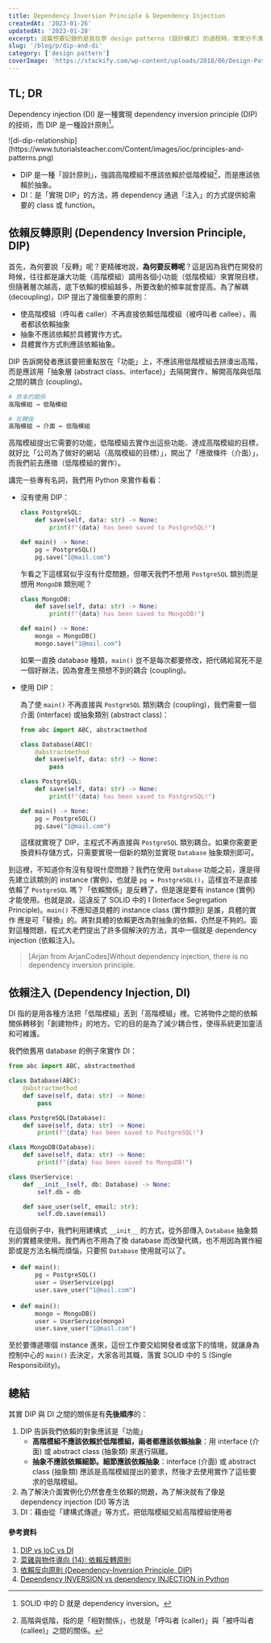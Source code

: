 ```yaml
---
title: Dependency Inversion Principle & Dependency Injection
createdAt: '2023-01-26'
updatedAt: '2023-01-28'
excerpt: 這篇想要記錄的是我在學 design patterns (設計模式) 的過程時，常常分不清 dependency injection 和 dependency inversion 之間的關係。因此借機寫成一個 blog，幫自己重新了解一次。
slug: '/blog/p/dip-and-di'
category: ['design pattern']
coverImage: 'https://stackify.com/wp-content/uploads/2018/06/Design-Patterns-Explained-%E2%80%93-Dependency-Injection-with-Code-Examples.png'
---
```


## TL; DR

Dependency injection (DI) 是一種實現 dependency inversion principle (DIP) 的技術，而 DIP 是一種設計原則[^1]。

<div style={{ marginTop: -20, marginBottom: -20 }}>
  ![di-dip-relationship](https://www.tutorialsteacher.com/Content/images/ioc/principles-and-patterns.png)
</div>

- DIP 是一種「設計原則」，強調高階模組不應該依賴於低階模組[^2]，而是應該依賴於抽象。
- DI：是「實現 DIP」的方法，將 dependency 通過「注入」的方式提供給需要的 class 或 function。

[^1]: SOLID 中的 D 就是 dependency inversion。
[^2]: 高階與低階，指的是「相對關係」，也就是「呼叫者 (caller)」與「被呼叫者 (callee)」之間的關係。

## 依賴反轉原則 (Dependency Inversion Principle, DIP)

首先，為何要說「反轉」呢？更精確地說，**為何要反轉呢**？這是因為我們在開發的時候，往往都是讓大功能（高階模組）調用各個小功能（低階模組）來實現目標，但隨著層次越高，底下依賴的模組越多，所要改動的頻率就會提高。為了解耦 (decoupling)，DIP
提出了幾個重要的原則：

- 使高階模組（呼叫者 caller）不再直接依賴低階模組（被呼叫者 callee），兩者都該依賴抽象
- 抽象不應該依賴於具體實作方式。
- 具體實作方式則應該依賴抽象。

DIP 告訴開發者應該要把重點放在「功能」上，不應該用低階模組去拼湊出高階，而是應該用「抽象層 (abstract
class、interface)」去隔開實作，解開高階與低階之間的耦合
(coupling)。

```bash
# 原本的關係
高階模組 → 低階模組

# 反轉後
高階模組 → 介面 ← 低階模組
```

高階模組提出它需要的功能，低階模組去實作出這些功能、達成高階模組的目標，就好比「公司為了做好的網站（高階模組的目標）」，開出了「應徵條件（介面）」，而我們前去應徵（低階模組的實作）。

講完一些專有名詞，我們用 Python 來實作看看：

- 沒有使用 DIP：

  ```python
  class PostgreSQL:
      def save(self, data: str) -> None:
          print(f"{data} has been saved to PostgreSQL!")

  def main() -> None:
      pg = PostgreSQL()
      pg.save("1@mail.com")
  ```

  乍看之下這樣寫似乎沒有什麼問題，但哪天我們不想用 `PostgreSQL` 類別而是想用 `MongoDB` 類別呢？

  ```python
  class MongoDB:
      def save(self, data: str) -> None:
          print(f"{data} has been saved to MongoDB!")

  def main() -> None:
      mongo = MongoDB()
      mongo.save("1@mail.com")
  ```

  如果一直換 database 種類，`main()` 豈不是每次都要修改，把代碼給寫死不是一個好辦法，因為會產生預想不到的耦合 (coupling)。

- 使用 DIP：

  為了使 `main()` 不再直接與 `PostgreSQL` 類別耦合 (coupling)，我們需要一個介面 (interface) 或抽象類別 (abstract
  class)：

  ```python
  from abc import ABC, abstractmethod

  class Database(ABC):
      @abstractmethod
      def save(self, data: str) -> None:
          pass

  class PostgreSQL:
      def save(self, data: str) -> None:
          print(f"{data} has been saved to PostgreSQL!")

  def main() -> None:
      pg = PostgreSQL()
      pg.save("1@mail.com")
  ```

  這樣就實現了 DIP，主程式不再直接與 `PostgreSQL` 類別耦合。如果你需要更換資料存儲方式，只需要實現一個新的類別並實現
  `Database` 抽象類別即可。

到這裡，不知道你有沒有發現什麼問題？我們在使用 `Database` 功能之前，還是得先建立該類別的 instance (實例)，也就是
`pg = PostgreSQL()`，這樣豈不是直接依賴了 `PostgreSQL` 嗎？「依賴關係」是反轉了，但是還是要有 instance (實例)
才能使用。也就是說，這違反了 SOLID 中的 I (Interface Segregation Principle)。`main()` 不應知道具體的 instance
class (實作類別) 是誰，具體的實作 應是可「替換」的。將對具體的依賴更改為對抽象的依賴，仍然是不夠的。面對這種問題，程式大老們提出了許多個解決的方法，其中一個就是
dependency injection (依賴注入)。

> [Arjan from ArjanCodes]Without dependency injection, there is no dependency inversion principle.

## 依賴注入 (Dependency Injection, DI)

DI 指的是用各種方法把「低階模組」丟到「高階模組」裡。它將物件之間的依賴關係轉移到「創建物件」的地方。它的目的是為了減少耦合性，使得系統更加靈活和可維護。

我們依舊用 database 的例子來實作 DI：

```python
from abc import ABC, abstractmethod

class Database(ABC):
    @abstractmethod
    def save(self, data: str) -> None:
        pass

class PostgreSQL(Database):
    def save(self, data: str) -> None:
        print(f"{data} has been saved to PostgreSQL!")

class MongoDB(Database):
    def save(self, data: str) -> None:
        print(f"{data} has been saved to MongoDB!")

class UserService:
    def __init__(self, db: Database) -> None:
        self.db = db

    def save_user(self, email: str):
        self.db.save(email)
```

在這個例子中，我們利用建構式 `__init__` 的方式，從外部傳入 `Database`
抽象類別的實體來使用。我們再也不用為了換 database 而改變代碼，也不用因為實作細節或是方法名稱而煩惱，只要照 `Database` 使用就可以了。

- ```python
  def main():
      pg = PostgreSQL()
      user = UserService(pg)
      user.save_user("1@mail.com")
  ```

- ```python
  def main():
      mongo = MongoDB()
      user = UserService(mongo)
      user.save_user("1@mail.com")
  ```

至於要傳遞哪個 instance 進來，這份工作要交給開發者或當下的情境，就讓身為控制中心的 `main()` 去決定，大家各司其職，落實
SOLID 中的 S (Single Responsibility)。

## 總結

其實 DIP 與 DI 之間的關係是有**先後順序**的：

1. DIP 告訴我們依賴的對象應該是「功能」
   - **高階模組不應該依賴於低階模組，兩者都應該依賴抽象**：用 interface (介面) 或 abstract class (抽象類) 來進行隔離。
   - **抽象不應該依賴細節。細節應該依賴抽象**：interface (介面) 或 abstract class (抽象類) 應該是高階模組提出的要求，然後才去使用實作了這些要求的低階模組。
2. 為了解決介面實例化仍然會產生依賴的問題，為了解決就有了像是 dependency injection (DI) 等方法
3. DI：藉由從「建構式傳遞」等方式，把低階模組交給高階模組使用者

#### 參考資料

1. [DIP vs IoC vs DI](https://lotabout.me/2018/Dependency-Inversion-Principle/)
2. [菜雞與物件導向 (14): 依賴反轉原則](https://igouist.github.io/post/2020/12/oo-14-dependency-inversion-principle/)
3. [依賴反向原則 (Dependency-Inversion Principle, DIP)](https://notfalse.net/1/dip)
4. [Dependency INVERSION vs dependency INJECTION in Python](https://www.youtube.com/watch?v=2ejbLVkCndI&t=125s)
